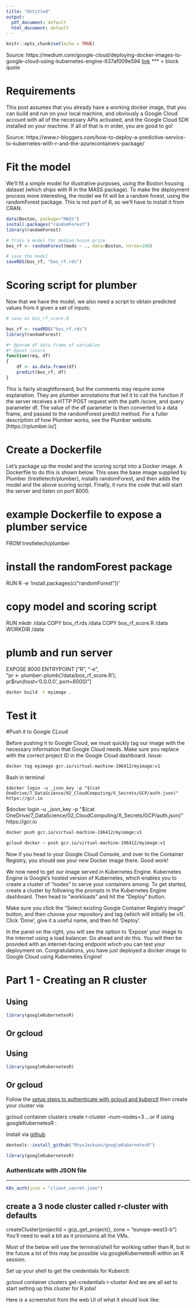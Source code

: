 ```yaml
---
title: "Untitled"
output:
  pdf_document: default
  html_document: default
---
```


```r
knitr::opts_chunk$set(echo = TRUE)
```
Source: https://medium.com/google-cloud/deploying-docker-images-to-google-cloud-using-kubernetes-engine-637af009e594
[link](www.rstudio.com)
***
> block quote 

# Requirements
This post assumes that you already have a working docker image, that you can build and run on your local machine, and obviously a Google Cloud account with all of the necessary APIs activated, and the Google Cloud SDK installed on your machine. If all of that is in order, you are good to go!

Source: https://www.r-bloggers.com/how-to-deploy-a-predictive-service-to-kubernetes-with-r-and-the-azurecontainers-package/

# Fit the model
We’ll fit a simple model for illustrative purposes, using the Boston housing dataset (which ships with R in the MASS package). To make the deployment process more interesting, the model we fit will be a random forest, using the randomForest package. This is not part of R, so we’ll have to install it from CRAN.
```r
data(Boston, package="MASS")
install.packages("randomForest")
library(randomForest)

# train a model for median house price
bos_rf <- randomForest(medv ~ ., data=Boston, ntree=100)

# save the model
saveRDS(bos_rf, "bos_rf.rds")
```


# Scoring script for plumber
Now that we have the model, we also need a script to obtain predicted values from it given a set of inputs:
```r
# save as bos_rf_score.R

bos_rf <- readRDS("bos_rf.rds")
library(randomForest)

#* @param df data frame of variables
#* @post /score
function(req, df)
{
    df <- as.data.frame(df)
    predict(bos_rf, df)
}
```


This is fairly straightforward, but the comments may require some explanation. They are plumber annotations that tell it to call the function if the server receives a HTTP POST request with the path /score, and query parameter df. The value of the df parameter is then converted to a data frame, and passed to the randomForest predict method. For a fuller description of how Plumber works, see the Plumber website.[https://rplumber.io/]

# Create a Dockerfile
Let’s package up the model and the scoring script into a Docker image. A Dockerfile to do this is shown below. This uses the base image supplied by Plumber (trestletech/plumber), installs randomForest, and then adds the model and the above scoring script. Finally, it runs the code that will start the server and listen on port 8000.

# example Dockerfile to expose a plumber service

FROM trestletech/plumber

# install the randomForest package
RUN R -e 'install.packages(c("randomForest"))'

# copy model and scoring script
RUN mkdir /data
COPY bos_rf.rds /data
COPY bos_rf_score.R /data
WORKDIR /data

# plumb and run server
EXPOSE 8000
ENTRYPOINT ["R", "-e", \
    "pr <- plumber::plumb('/data/bos_rf_score.R'); \
    pr$run(host='0.0.0.0', port=8000)"]
    
```bash
docker build -t myimage .
```

# Test it

#Push it to Google CLoud

Before pushing it to Google Cloud, we must quickly tag our image with the necessary information that Google Cloud needs. Make sure you replace <PROJECT NAME> with the correct project ID in the Google Cloud dashboard. Issue:
```bash
docker tag myimage gcr.io/virtual-machine-196412/myimage:v1
```

Bash in terminal

```
$docker login -u _json_key -p "$(cat OneDrive/7_DataScience/02_CloudComputing/X_Secrets/GCP/auth.json)" https://gcr.io
```
$docker login -u _json_key -p "$(cat OneDrive/7_DataScience/02_CloudComputing/X_Secrets/GCP/auth.json)" https://gcr.io



```bash
docker push gcr.io/virtual-machine-196412/myimage:v1
```


```bash
gcloud docker — push gcr.io/virtual-machine-196412/myimage:v1
```

Now if you head to your Google Cloud Console, and over to the Container Registry, you should see your new Docker image there. Good work!

We now need to get our image served in Kubernetes Engine. Kubernetes Engine is Google’s hosted version of Kubernetes, which enables you to create a cluster of “nodes” to serve your containers among. To get started, create a cluster by following the prompts in the Kubernetes Engine dashboard. Then head to “workloads” and hit the “Deploy” button.

Make sure you click the “Select existing Google Container Registry image” button, and then choose your repository and tag (which will initially be v1). Click ‘Done’, give it a useful name, and then hit ‘Deploy’.

In the panel on the right, you will see the option to ‘Expose’ your image to the internet using a load balancer. Go ahead and do this. You will then be provided with an internet-facing endpoint which you can test your deployment on. Congratulations, you have just deployed a docker image to Google Cloud using Kubernetes Engine!

# Part 1 - Creating an R cluster

## Using
```r
library(googleKubernetesR)
```
## Or gcloud

## Using
```r
library(googleKubernetesR)
```
## Or gcloud


Follow the [setup steps to authenticate with gcloud and kuberctl](https://cloud.google.com/kubernetes-engine/docs/how-to/creating-a-cluster) then create your cluster via:




gcloud container clusters create r-cluster --num-nodes=3
…or if using googleKubernetesR :

Install via [github](https://github.com/RhysJackson/googleKubernetesR) 
```r
devtools::install_github("RhysJackson/googleKubernetesR")
```

```r
library(googleKubernetesR)
```
### Authenticate with JSON file
***
```r
k8s_auth(json = "client_secret.json")
```

## create a 3 node cluster called r-cluster with defaults
createCluster(projectId = gcp_get_project(), zone = "europe-west3-b")
You’ll need to wait a bit as it provisions all the VMs.

Most of the below will use the terminal/shell for working rather than R, but in the future a lot of this may be possible via googleKubernetesR within an R session.

Set up your shell to get the credentials for Kuberctl:

gcloud container clusters get-credentials r-cluster
And we are all set to start setting up this cluster for R jobs!

Here is a screenshot from the web UI of what it should look like:

